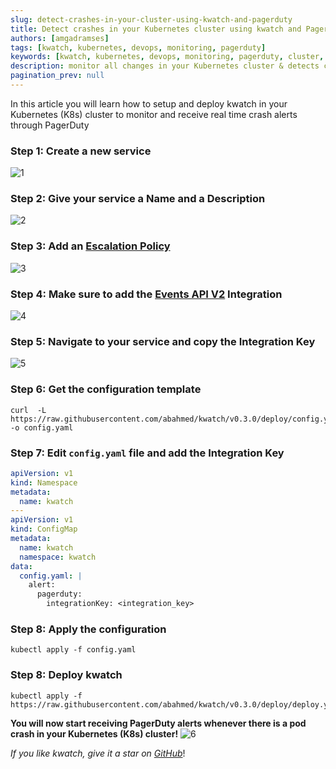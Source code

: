 ```yaml
---
slug: detect-crashes-in-your-cluster-using-kwatch-and-pagerduty
title: Detect crashes in your Kubernetes cluster using kwatch and PagerDuty
authors: [amgadramses]
tags: [kwatch, kubernetes, devops, monitoring, pagerduty]
keywords: [kwatch, kubernetes, devops, monitoring, pagerduty, cluster, crash]
description: monitor all changes in your Kubernetes cluster & detects crashes in your running apps in real time with PagerDuty
pagination_prev: null
---
```


In this article you will learn how to setup and deploy kwatch in your Kubernetes (K8s) cluster to monitor and receive real time crash alerts through PagerDuty
<!--truncate-->

### Step 1: Create a new service
![1](./../static/img/blog/kwatch-pagerduty/1.png)
### Step 2: Give your service a Name and a Description
![2](./../static/img/blog/kwatch-pagerduty/2.png)
### Step 3: Add an [Escalation Policy](https://support.pagerduty.com/docs/escalation-policies)
![3](./../static/img/blog/kwatch-pagerduty/3.png)
### Step 4: Make sure to add the [Events API V2](https://developer.pagerduty.com/api-reference/b3A6Mjc0ODI2Nw-send-an-event-to-pager-duty) Integration
![4](./../static/img/blog/kwatch-pagerduty/4.png)
### Step 5: Navigate to your service and copy the Integration Key
![5](./../static/img/blog/kwatch-pagerduty/5.png)
### Step 6: Get the configuration template
```shell
curl  -L https://raw.githubusercontent.com/abahmed/kwatch/v0.3.0/deploy/config.yaml -o config.yaml
```
### Step 7: Edit `config.yaml` file and add the Integration Key
```yml
apiVersion: v1
kind: Namespace
metadata:
  name: kwatch
---
apiVersion: v1
kind: ConfigMap
metadata:
  name: kwatch
  namespace: kwatch
data:
  config.yaml: |
    alert:
      pagerduty:
        integrationKey: <integration_key>
```
### Step 8: Apply the configuration
```shell
kubectl apply -f config.yaml
```
### Step 8: Deploy kwatch
```shell
kubectl apply -f https://raw.githubusercontent.com/abahmed/kwatch/v0.3.0/deploy/deploy.yaml
```

**You will now start receiving PagerDuty alerts whenever there is a pod crash in your Kubernetes (K8s) cluster!**
![6](./../static/img/blog/kwatch-pagerduty/6.png)

_If you like kwatch, give it a star on [GitHub](https://github.com/abahmed/kwatch)_!